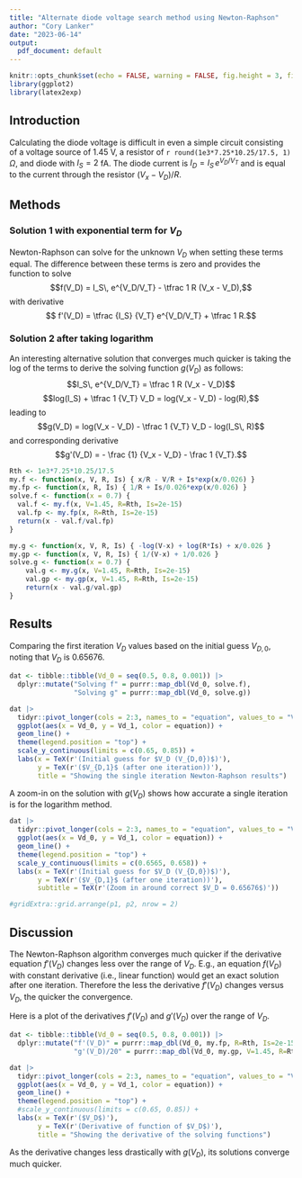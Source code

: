 ```yaml
---
title: "Alternate diode voltage search method using Newton-Raphson"
author: "Cory Lanker"
date: "2023-06-14"
output:
  pdf_document: default
---
```


```r
knitr::opts_chunk$set(echo = FALSE, warning = FALSE, fig.height = 3, fig.width = 5, fig.align = 'center')
library(ggplot2)
library(latex2exp)
```

## Introduction

Calculating the diode voltage is difficult in even a simple circuit 
consisting of a voltage source of $1.45$ V, 
a resistor of `r round(1e3*7.25*10.25/17.5, 1)` $\Omega$, 
and diode with $I_S = 2$ fA. The diode current is
$I_D = I_S\, e^{V_D/V_T}$ and is equal to the current through the resistor $(V_x - V_D)/R$.

## Methods

### Solution 1 with exponential term for $V_D$

Newton-Raphson can solve for the unknown $V_D$ when setting these terms equal.
The difference between these terms is zero and provides the function to 
solve
$$f(V_D) = I_S\, e^{V_D/V_T} - \tfrac 1 R (V_x - V_D),$$ 
with derivative
$$ f'(V_D) = \tfrac {I_S} {V_T} e^{V_D/V_T} + \tfrac 1 R.$$

### Solution 2 after taking logarithm

An interesting alternative
solution that converges much quicker is taking the log of the terms to derive 
the solving function $g(V_D)$ as follows:
$$I_S\, e^{V_D/V_T} = \tfrac 1 R (V_x - V_D)$$
$$log(I_S) + \tfrac 1 {V_T} V_D = log(V_x - V_D) - log(R),$$
leading to
$$g(V_D) = log(V_x - V_D) - \tfrac 1 {V_T} V_D - log(I_S\, R)$$
and corresponding derivative
$$g'(V_D) = - \frac {1} {V_x - V_D} - \frac 1 {V_T}.$$

```r
Rth <- 1e3*7.25*10.25/17.5
my.f <- function(x, V, R, Is) { x/R - V/R + Is*exp(x/0.026) }
my.fp <- function(x, R, Is) { 1/R + Is/0.026*exp(x/0.026) }
solve.f <- function(x = 0.7) {
  val.f <- my.f(x, V=1.45, R=Rth, Is=2e-15)
  val.fp <- my.fp(x, R=Rth, Is=2e-15)
  return(x - val.f/val.fp)
}
```


```r
my.g <- function(x, V, R, Is) { -log(V-x) + log(R*Is) + x/0.026 }
my.gp <- function(x, V, R, Is) { 1/(V-x) + 1/0.026 }
solve.g <- function(x = 0.7) {
    val.g <- my.g(x, V=1.45, R=Rth, Is=2e-15)
    val.gp <- my.gp(x, V=1.45, R=Rth, Is=2e-15)
    return(x - val.g/val.gp)
}
```

## Results

Comparing the first iteration $V_D$ values based on the initial guess $V_{D,0}$,
noting that $V_D$ is $0.65676$.

```r
dat <- tibble::tibble(Vd_0 = seq(0.5, 0.8, 0.001)) |>
  dplyr::mutate("Solving f" = purrr::map_dbl(Vd_0, solve.f),
                "Solving g" = purrr::map_dbl(Vd_0, solve.g))

dat |>
  tidyr::pivot_longer(cols = 2:3, names_to = "equation", values_to = "Vd_1") |>
  ggplot(aes(x = Vd_0, y = Vd_1, color = equation)) +
  geom_line() +
  theme(legend.position = "top") +
  scale_y_continuous(limits = c(0.65, 0.85)) +
  labs(x = TeX(r'(Initial guess for $V_D (V_{D,0})$)'),
       y = TeX(r'($V_{D,1}$ (after one iteration))'),
       title = "Showing the single iteration Newton-Raphson results")
```

A zoom-in on the solution with $g(V_D)$ shows how accurate a single iteration
is for the logarithm method.

```r
dat |>
  tidyr::pivot_longer(cols = 2:3, names_to = "equation", values_to = "Vd_1") |>
  ggplot(aes(x = Vd_0, y = Vd_1, color = equation)) +
  geom_line() +
  theme(legend.position = "top") +
  scale_y_continuous(limits = c(0.6565, 0.658)) +
  labs(x = TeX(r'(Initial guess for $V_D (V_{D,0})$)'),
       y = TeX(r'($V_{D,1}$ (after one iteration))'),
       subtitle = TeX(r'(Zoom in around correct $V_D = 0.65676$)'))

#gridExtra::grid.arrange(p1, p2, nrow = 2)
```

## Discussion

The Newton-Raphson algorithm converges much quicker if the derivative equation $f'(V_D)$
changes less over the range of $V_D$. E.g., an equation $f(V_D)$ with constant derivative
(i.e., linear function) would get an exact solution after one iteration.
Therefore the less the derivative $f'(V_D)$ changes versus $V_D$,
the quicker the convergence.

Here is a plot of the derivatives $f'(V_D)$ and $g'(V_D)$ over the range of $V_D$.

```r
dat <- tibble::tibble(Vd_0 = seq(0.5, 0.8, 0.001)) |>
  dplyr::mutate("f'(V_D)" = purrr::map_dbl(Vd_0, my.fp, R=Rth, Is=2e-15),
                "g'(V_D)/20" = purrr::map_dbl(Vd_0, my.gp, V=1.45, R=Rth, Is=2e-15)/20)

dat |>
  tidyr::pivot_longer(cols = 2:3, names_to = "equation", values_to = "Vd_1") |>
  ggplot(aes(x = Vd_0, y = Vd_1, color = equation)) +
  geom_line() +
  theme(legend.position = "top") +
  #scale_y_continuous(limits = c(0.65, 0.85)) +
  labs(x = TeX(r'($V_D$)'),
       y = TeX(r'(Derivative of function of $V_D$)'),
       title = "Showing the derivative of the solving functions")
```

As the derivative changes less drastically with $g(V_D)$, its solutions converge much quicker.

